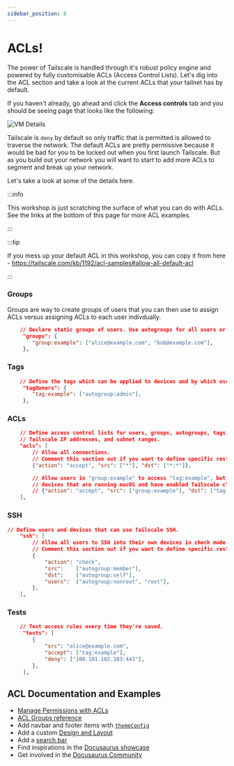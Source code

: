 ```yaml
---
sidebar_position: 6
---
```


#  ACLs!

The power of Tailscale is handled through it's robust policy engine and powered by fully customisable ACLs (Access Control Lists).  Let's dig into the ACL section and 
take a look at the current ACLs that your tailnet has by default.

If you haven't already, go ahead and click the **Access controls** tab and you should be seeing page that looks like the following:

![VM Details](/img/tailscale-acls-1.png)

Tailscale is `deny` by default so only traffic that is permitted is allowed to traverse the network. The default ACLs are pretty permissive because it would be bad for you to be locked out when you 
first launch Tailscale. But as you build out your network you will want to start to add more ACLs to segment and break up your network.

Let's take a look at some of the details here.

:::info

This workshop is just scratching the surface of what you can do with ACLs. See the links at the bottom of this page for more ACL examples.

:::


:::tip

If you mess up your default ACL in this workshop, you can copy it from here - https://tailscale.com/kb/1192/acl-samples#allow-all-default-acl

:::

### Groups

Groups are way to create groups of users that you can then use to assign ACLs versus assigning ACLs to each user indivdually.

```json
	// Declare static groups of users. Use autogroups for all users or users with a specific role.
	 "groups": {
	  	"group:example": ["alice@example.com", "bob@example.com"],
	 },
```

### Tags
```json
	// Define the tags which can be applied to devices and by which users.
	 "tagOwners": {
	  	"tag:example": ["autogroup:admin"],
	 },
```

### ACLs

```json
	// Define access control lists for users, groups, autogroups, tags,
	// Tailscale IP addresses, and subnet ranges.
	"acls": [
		// Allow all connections.
		// Comment this section out if you want to define specific restrictions.
		{"action": "accept", "src": ["*"], "dst": ["*:*"]},

		// Allow users in "group:example" to access "tag:example", but only from
		// devices that are running macOS and have enabled Tailscale client auto-updating.
		// {"action": "accept", "src": ["group:example"], "dst": ["tag:example:*"], "srcPosture":["posture:autoUpdateMac"]},
	],
```
### SSH

```json
// Define users and devices that can use Tailscale SSH.
	"ssh": [
		// Allow all users to SSH into their own devices in check mode.
		// Comment this section out if you want to define specific restrictions.
		{
			"action": "check",
			"src":    ["autogroup:member"],
			"dst":    ["autogroup:self"],
			"users":  ["autogroup:nonroot", "root"],
		},
	],

```

### Tests

```json
	// Test access rules every time they're saved.
	 "tests": [
	  	{
	  		"src": "alice@example.com",
	  		"accept": ["tag:example"],
	  		"deny": ["100.101.102.103:443"],
	  	},
	 ],
```

## ACL Documentation and Examples

- [Manage Permissions with ACLs](https://https://tailscale.com/kb/1018/acls/)
- [ACL Groups reference ](https://https://tailscale.com/kb/1337/acl-syntax#groups)
- Add navbar and footer items with [`themeConfig`](https://docusaurus.io/docs/api/themes/configuration)
- Add a custom [Design and Layout](https://docusaurus.io/docs/styling-layout)
- Add a [search bar](https://docusaurus.io/docs/search)
- Find inspirations in the [Docusaurus showcase](https://docusaurus.io/showcase)
- Get involved in the [Docusaurus Community](https://docusaurus.io/community/support)
